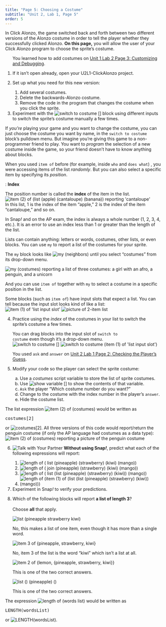 ```yaml
---
title: "Page 5: Choosing a Costume"
subtitle: "Unit 2, Lab 1, Page 5"
order: 5
---
```


::: learn
<p>In Click Alonzo, the game switched back and forth between two different versions of the Alonzo costume in order to tell the player whether they successfully clicked Alonzo. <strong>On this page,</strong> you will allow the user of your Click Alonzo program to choose the sprite's costume.</p>
:::

::: {#first .forYouToDo}
<ol>

::: sidenote
You learned how to add costumes on <a href="/unit-1/lab-2/3-customizing.html" title="Unit 1 Lab 2 Page 3: Customizing and Debugging">Unit 1 Lab 2 Page 3: Customizing and Debugging</a>.
:::

<li>If it isn't open already, open your U2L1-ClickAlonzo project.</li>

<li>

Set up what you need for this new version:

<ol>

<li>Add several costumes.</li>

<li>Delete the backwards-Alonzo costume.</li>

<li>Remove the code in the program that changes the costume when you click the sprite.</li>

</ol>

</li>

<li>Experiment with the <img src="/img/blocks/switch-to-costume.png" title="switch to costume []" alt="switch to costume []" class="inline py-0"/> block using different inputs to switch the sprite's costume manually a few times.</li>

</ol>
:::

::: takeNote
If <em>you're</em> playing your game and you want to change the costume, you can just choose the costume you want by name, in the <code>switch to costume</code> block's pulldown menu. But imagine you're giving this game to a non-programmer friend to play. You want to <em>program</em> the selection of a new costume inside the game, so your friend doesn't have to know anything about blocks.
:::

<p>When you used <code>item of</code> before (for example, inside <code>who</code> and <code>does what</code>) , you were accessing items of the list <em>randomly</em>. But you can also select a specific item by specifying its <em>position</em>.</p>

::: vocabFullWidth
: <strong>Index</strong>

<p>The position number is called the <strong>index</strong> of the item in the list. <br /> <img src="/img/3-lists/item-2-of-list-reporting.png" title="item (2) of (list (apple) (cantaloupe) (banana)) reporting &apos;cantaloupe&apos;" alt="item (2) of (list (apple) (cantaloupe) (banana)) reporting &apos;cantaloupe&apos;" class="ms-4"/><br /> In this list, 1 is the index of the item "apple," 2 is the index of the item "cantaloupe," and so on.</p>



<p>In Snap<em>!</em> and on the AP exam, the index is always a whole number (1, 2, 3, 4, etc.). It is an error to use an index less than 1 or greater than the length of the list.</p>
:::

<p>

Lists can contain anything: letters or words, costumes, other lists, or even blocks. You can use <code>my</code> to report a list of the costumes for your sprite.<br />

::: sidenote
The <code>my</code> block looks like <img src="/img/blocks/my-neighbors.png" title="my (neighbors)" alt="my (neighbors)" class="inline"/> until you select "costumes" from its drop-down menu.
:::

<img src="/img/2-complexity/my-costumes-reporting.png" title="my (costumes) reporting a list of three costumes: a girl with an afro, a penguin, and a unicorn" alt="my (costumes) reporting a list of three costumes: a girl with an afro, a penguin, and a unicorn" class="ms-4"/>

</p>

<p>And you can use <code>item of</code> together with <code>my</code> to select a costume in a specific position in the list.</p>

::: endnote
Some blocks (such as <code>item of</code>) have input slots that expect a list. You can tell because the input slot looks kind of like a list:<br /> <img src="/img/blocks/item.png" title="item (1) of &apos;list input slot&apos;" alt="item (1) of &apos;list input slot&apos;" class="ms-4"/> <img src="/img/2-complexity/listpic.png" alt="picture of 2-item list" class="ms-4"/>
:::

::: forYouToDo
<ol start="4">



<li>

Practice using the <em>index</em> of the costumes in your list to switch the sprite's costume a few times.

::: narrower
<p>You can drag blocks into the input slot of <code>switch to costume</code> even though it's a drop-down menu.<br /> <img src="/img/blocks/switch-to-costume.png" title="switch to costume []" alt="switch to costume []" class="ms-4"/> <img src="/img/2-complexity/switch-to-costume(item-of).png" title="switch to costume (item (1) of &apos;list input slot&apos;)" alt="switch to costume (item (1) of &apos;list input slot&apos;)" class="ms-4"/></p>
:::

</li>



::: sidenote
You used <code>ask</code> and <code>answer</code> on <a href="/unit-2/lab-1/2-checking-player-guess.html" title="">Unit 2 Lab 1 Page 2: Checking the Player's Guess</a>.
:::

<li>

Modify your code so the player can select the sprite costume:

<ol type="a">

<li>Use a <var>costumes</var> script variable to store the list of sprite costumes.</li>

<li>Use <img src="/img/blocks/show-variable-full-size.png" title="show variable []" alt="show variable []" class="inline py-0"/> to show the contents of that variable.</li>

<li><code>Ask</code> the player "Which costume number do you want?"</li>

<li>Change to the costume with the index number in the player's <code>answer</code>.</li>

<li>Hide the costume list.</li>

</ol>

</li>

</ol>
:::

::: examFullWidth


::: pseudop
The list expression <img src="/img/2-complexity/item-2-of-costumes.png" title="item (2) of (costumes)" alt="item (2) of (costumes)" class="inline"/> would be written as

```{=html}
<pre class="inline">costumes[2]</pre>
```
or <img src="/img/2-complexity/accessing-blocktran.png" title="costumes[2]" alt="costumes[2]" class="inline"/>. All three versions of this code would report/return the penguin costume (if only the AP language had costumes as a data type):<br /> <img src="/img/2-complexity/item-2-of-costumes-reporting-penguin.png" title="item (2) of (costumes) reporting a picture of the penguin costume" alt="item (2) of (costumes) reporting a picture of the penguin costume" class="ms-4"/>
:::
:::

::: forYouToDo
<ol start="6">

<li>

<img src="/img/icons/talk-with-your-partner.png" title="Talk with Your Partner" alt="Talk with Your Partner" class="inline"/> <strong>Without using Snap<em>!</em></strong>, predict what each of the following expressions will report:

<ol>

<li><img src="/img/2-complexity/list-length-quiz-list.png" title="length of ( list (pineapple) (strawberry) (kiwi) (mango))" alt="length of ( list (pineapple) (strawberry) (kiwi) (mango))" class="inline"/></li>

<li><img src="/img/2-complexity/list-length-quiz-join.png" title="length of ( join (pineapple) (strawberry) (kiwi) (mango))" alt="length of ( join (pineapple) (strawberry) (kiwi) (mango))" class="inline"/></li>

<li><img src="/img/2-complexity/list-length-quiz-nested.png" title="length of ( list (list (pineapple) (strawberry) (kiwi)) (mango))" alt="length of ( list (list (pineapple) (strawberry) (kiwi)) (mango))" class="inline"/></li>



<li><img src="/img/2-complexity/list-length-quiz-item-of-nested.png" title="length of (item (1) of (list (list (pineapple) (strawberry) (kiwi)) (mango)))" alt="length of (item (1) of (list (list (pineapple) (strawberry) (kiwi)) (mango)))" class="inline"/></li>

</ol>

</li>

<li>Experiment in Snap<em>!</em> to verify your predictions.</li>

<li>

<!-- Question 1-->

::: {.assessment-data type="multiplechoice" identifier="length2" hasinlinefeedback="true" maxchoices="3" responseidentifier="ri1" shuffle="true"}
::: prompt
<p>



Which of the following blocks will report <strong>a list of length 3</strong>?<br /><br /> Choose <strong>all</strong> that apply.

</p>
:::

::: {.choice identifier="c1"}
::: text
<img src="/img/3-lists/check1length2c1.png" title="list (pineapple strawberry kiwi)" alt="list (pineapple strawberry kiwi)" border="0"/>
:::

::: feedback
No, this makes a list of one item, even though it has more than a single word.
:::
:::

::: {.choice identifier="c2"}
::: text
<img src="/img/3-lists/check1length2c4.png" title="item 3 of {pineapple, strawberry, kiwi}" alt="item 3 of {pineapple, strawberry, kiwi}" border="0"/>
:::

::: feedback
No, item 3 of the list is the word "kiwi" which isn't a list at all.
:::
:::

::: {.choice identifier="c3"}
::: text
<img src="/img/3-lists/check1length2c5.png" title="item 2 of {lemon, {pineapple, strawberry, kiwi}}" alt="item 2 of {lemon, {pineapple, strawberry, kiwi}}" border="0"/>
:::

::: feedback
This is one of the two correct answers.
:::
:::

::: {.choice identifier="c4"}
::: text
<img src="/img/3-lists/check1length2c7.png" title="list () (pineapple) ()" alt="list () (pineapple) ()" border="0"/>
:::

::: feedback
This is one of the two correct answers.
:::
:::

::: {.responseDeclaration identifier="ri1"}
::: {.correctResponse identifier="c3"}
:::

::: {.correctResponse identifier="c4"}
:::
:::
:::

</li>

</ol>
:::

::: examFullWidth


::: pseudop
The expression <img src="/img/2-complexity/example-length.png" title="length of (words list)" alt="length of (words list)" class="inline"/> would be written as

```{=html}
<pre class="inline">LENGTH(wordsList)</pre>
```
or <img src="/img/2-complexity/length-blocktran.png" title="LENGTH(wordsList)" alt="LENGTH(wordsList)" class="inline"/>.
:::
:::

</body>

</html>
